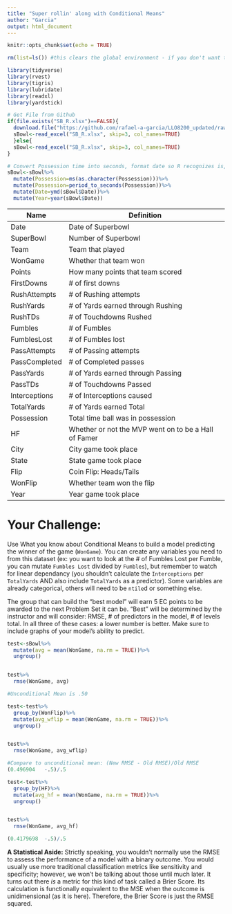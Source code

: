 ---
title: "Super rollin' along with Conditional Means"
author: "Garcia"
output: html_document
---

```{r setup, include=FALSE}
knitr::opts_chunk$set(echo = TRUE)

rm(list=ls()) #this clears the global environment - if you don't want to clear your GE, then comment this code out (or delete it altogether)

library(tidyverse)
library(rvest)
library(tigris)
library(lubridate)
library(readxl)
library(yardstick)

# Get File from Github
if(file.exists("SB_R.xlsx")==FALSE){
  download.file("https://github.com/rafael-a-garcia/LLO8200_updated/raw/main/modules/SB_R.xlsx", destfile="SB_R.xlsx", mode="wb")
  sBowl<-read_excel("SB_R.xlsx", skip=3, col_names=TRUE)  
  }else{
  sBowl<-read_excel("SB_R.xlsx", skip=3, col_names=TRUE)
}

# Convert Possession time into seconds, format date so R recognizes is, Pull out year
sBowl<-sBowl%>%
  mutate(Possession=ms(as.character(Possession)))%>%
  mutate(Possession=period_to_seconds(Possession))%>%
  mutate(Date=ymd(sBowl$Date))%>%
  mutate(Year=year(sBowl$Date))

```
| Name | Definition |
| ------- | --------- |
|Date | Date of Superbowl
|SuperBowl | Number of Superbowl|
|Team | Team that played|
|WonGame | Whether that team won|
|Points | How many points that team scored|
|FirstDowns | # of first downs|
|RushAttempts | # of Rushing attempts|
|RushYards | # of Yards earned through Rushing|
|RushTDs | # of Touchdowns Rushed|
|Fumbles | # of Fumbles|
|FumblesLost | # of Fumbles lost|
|PassAttempts | # of Passing attempts|
|PassCompleted | # of Completed passes|
|PassYards | # of Yards earned through Passing|
|PassTDs | # of Touchdowns Passed|
|Interceptions | # of Interceptions caused|
|TotalYards | # of Yards earned Total|
|Possession | Total time ball was in possession|
|HF | Whether or not the MVP went on to be a Hall of Famer|
|City | City game took place|
|State | State game took place|
|Flip | Coin Flip: Heads/Tails|
|WonFlip | Whether team won the flip|
|Year | Year game took place|

# Your Challenge:

Use What you know about Conditional Means to build a model predicting the winner of the game (`WonGame`). You can create any variables you need to from this dataset (ex: you want to look at the # of Fumbles Lost per Fumble, you can mutate `Fumbles Lost` divided by `Fumbles`), but remember to watch for linear dependancy (you  shouldn't calculate the `Interceptions` per `TotalYards` AND also include `TotalYards` as a predictor). Some variables are already categorical, others will need to be `ntile`d or something else. 

The group that can build the "best model" will earn 5 EC points to be awarded to the next Problem Set it can be. "Best" will be determined by the instructor and will consider: RMSE, # of predictors in the model, # of levels total. In all three of these cases: a lower number is better. Make sure to include graphs of your model's ability to predict. 



```{r}
test<-sBowl%>%
  mutate(avg = mean(WonGame, na.rm = TRUE))%>%
  ungroup()


test%>%
  rmse(WonGame, avg)

#Unconditional Mean is .50

test<-test%>%
  group_by(WonFlip)%>%
  mutate(avg_wflip = mean(WonGame, na.rm = TRUE))%>%
  ungroup()


test%>%
  rmse(WonGame, avg_wflip)

#Compare to unconditional mean: (New RMSE - Old RMSE)/Old RMSE
(0.496904	-.5)/.5

test<-test%>%
  group_by(HF)%>%
  mutate(avg_hf = mean(WonGame, na.rm = TRUE))%>%
  ungroup()


test%>%
  rmse(WonGame, avg_hf)

(0.4179698	-.5)/.5

```

**A Statistical Aside:** Strictly speaking, you wouldn't normally use the RMSE to assess the performance of a model with a binary outcome. You would usually use more traditional classification metrics like sensitivity and specificity; however, we won't be talking about those until much later. It turns out there *is* a metric for this kind of task called a Brier Score. Its calculation is functionally equivalent to the MSE when the outcome is unidimensional (as it is here). Therefore, the Brier Score is just the RMSE squared. 